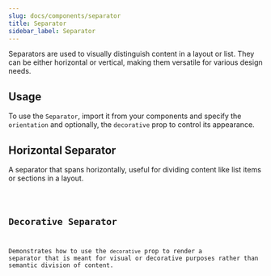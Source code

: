 ```yaml
---
slug: docs/components/separator
title: Separator
sidebar_label: Separator
---
```


Separators are used to visually distinguish content in a layout or list. They can be either horizontal or vertical, making them versatile for various design needs.

## Usage

To use the `Separator`, import it from your components and specify the `orientation` and optionally, the `decorative` prop to control its appearance.


## Horizontal Separator

A separator that spans horizontally, useful for dividing content like list items or sections in a layout.


<CodeSample>
    <SeparatorHorizontalDemo/>
</CodeSample>

<Code code={SeparatorHorizontalSource} lang="tsx" />


## Decorative Separator

Demonstrates how to use the `decorative` prop to render a separator that is meant for visual or decorative purposes rather than semantic division of content.


<CodeSample>
    <SeparatorDecorativeDemo/>
</CodeSample>

<Code code={SeparatorDecorativeSource} lang="tsx" />

